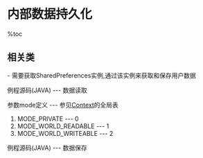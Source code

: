 = 内部数据持久化 =

%toc

== 相关类 ==
{{{class="brush:java"
import android.app.Activity;
import android.os.Bundle;

import android.content.SharedPreferences;
}}}

- 需要获取SharedPreferences实例,通过该实例来获取和保存用户数据

例程源码(JAVA) --- 数据读取
{{{class="brush:java"
// 该方法获取默认的Preferences
SharedPreferences prefs = getPreferences(Context.MODE_PRIVATE); 
String restoredText = prefs.getString("text", null);
int selectionStart = prefs.getInt("selection-start", -1);

// 该方法通过name来获取特定的Preferences
SharedPreferences prefs = getSharedPreferences("shared name", Context.MODE_PRIVATE); 
String restoredText = prefs.getString("text", null);
int selectionStart = prefs.getInt("selection-start", -1);
}}}

参数mode定义 --- 参见[[Context]]的全局表
# MODE_PRIVATE --- 0
# MODE_WORLD_READABLE --- 1
# MODE_WORLD_WRITEABLE --- 2

例程源码(JAVA) --- 数据保存
{{{class="brush:java"
// 首先生成Editor实例,通过该实例的一系列put*方法加入数据,最后使用commit进行数据保存
SharedPreferences preferences = getSharedPreferences("RedirectData", Context.MODE_PRIVATE);
preferences.edit().remove("text").commit();

SharedPreferences.Editor editor = getSharedPreferences(Context.MODE_PRIVATE).edit();
editor.putString("text", mSaved.getText().toString());
editor.putInt("selection-start", mSaved.getSelectionStart());
editor.putInt("selection-end", mSaved.getSelectionEnd());
editor.commit();
}}}
